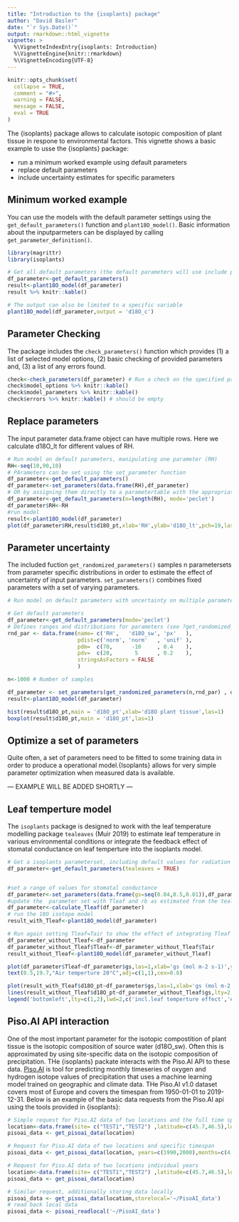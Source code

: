 ```yaml
---
title: "Introduction to the {isoplants} package"
author: "David Basler"
date: "`r Sys.Date()`"
output: rmarkdown::html_vignette
vignette: >
  %\VignetteIndexEntry{isoplants: Introduction}
  %\VignetteEngine{knitr::rmarkdown}
  %\VignetteEncoding{UTF-8}
---
```


```r
knitr::opts_chunk$set(
  collapse = TRUE,
  comment = "#>",
  warning = FALSE,
  message = FALSE,
  eval = TRUE
)
```

The {isoplants} package allows to calculate isotopic composition of plant tissue in respone to environmental factors. 
This vignette shows a basic example to usse the {isoplants} package:

- run a minimum worked example using default parameters
- replace default parameters
- include uncertainty estimates for specific parameters

## Minimum worked example

You can use the models with the default parameter settings using the `get_default_parameters()` function and `plant18O_model()`. Basic information about the inputparmeters can be displayed by calling `get_parameter_definition()`.


```r

library(magrittr)
library(isoplants)

# Get all default parameters (the default parameters will use include parameters for the peclet model)
df_parameter<-get_default_parameters()
result<-plant18O_model(df_parameter)
result %>% knitr::kable()

# The output can also be limited to a specific variable
plant18O_model(df_parameter,output = 'd18O_c')
```

## Parameter Checking

The package includes the `check_parameters()` function which provides 
(1) a list of selected model options, 
(2) basic checking of provided parameters and, 
(3) a list of any errors found.


```r

check<-check_parameters(df_parameter) # Run a check on the specified parameters
check$model_options %>% knitr::kable()
check$model_parameters %>% knitr::kable()
check$errors %>% knitr::kable() # should be empty

```

## Replace parameters

The input parameter data.frame object can have multiple rows. Here we calculate d18O_lt for different values of RH.

```r
# Run model on default parameters, manipulating one parameter (RH)
RH<-seq(10,90,10)
# PArameters can be set using the set_parameter function
df_parameter<-get_default_parameters()
df_parameter<-set_parameters(data.frame(RH),df_parameter)
# OR by assigning them directly to a parametertable with the appropriate number of rows
df_parameter<-get_default_parameters(n=length(RH), mode='peclet')
df_parameter$RH<-RH
#run model
result<-plant18O_model(df_parameter)
plot(df_parameter$RH,result$d18O_pt,xlab='RH',ylab='d18O_lt',pch=19,las=1)
```

## Parameter uncertainty

The included fuction `get_randomized_parameters()` samples n parametersets from parameter specific distributions in order to estimate the effect of uncertainty of input parameters. `set_parameters()` combines fixed parameters with a set of varying parameters.

```r
# Run model on default parameters with uncertainty on multiple parameter

# Get default parameters
df_parameter<-get_default_parameters(mode='peclet')
# Defines ranges and distributions for parameters (see ?get_randomized_parameters for detailed information on the imput format and further options)
rnd_par <- data.frame(name= c('RH',   'd18O_sw', 'px'   ),
                      pdist=c('norm', 'norm'   , 'unif' ),
                      pdm=  c(70,      -10     , 0.4    ),
                      pdv=  c(20,       5      , 0.2    ),
                      stringsAsFactors = FALSE
                      )

n<-1000 # Number of samples

df_parameter <- set_parameters(get_randomized_parameters(n,rnd_par) , df_parameter)
result<-plant18O_model(df_parameter)

```
```r
hist(result$d18O_pt,main = 'd18O_pt',xlab='d18O plant tissue',las=1)
boxplot(result$d18O_pt,main = 'd18O_pt',las=1)

```


## Optimize a set of parameters

Quite often, a set of parameters need to be fitted to some training data in order to produce a operational model.{Isoplants} allows for very simple parameter optimization when measured data is available.

--- EXAMPLE WILL BE ADDED SHORTLY ---


## Leaf temperture model

The `isoplants` package is designed to work with the leaf temperature modelling package `tealeaves` (Muir 2019) to estimate leaf temperature in various environmental conditions or integrate the feedback effect of stomatal conductance on leaf temperture into the isoplants model.


```r

# Get a isoplants parameterset, including default values for radiation windspeed and leaf size
df_parameter<-get_default_parameters(tealeaves = TRUE) 


#set a range of values for stomatal conductance
df_parameter<-set_parameters(data.frame(gs=seq(0.04,0.5,0.01)),df_parameter) 
#update the  parameter set with Tleaf and rb as estimated from the tealeaves model
df_parameter<-calculate_Tleaf(df_parameter) 
# run the 18O isotope model
result_with_Tleaf<-plant18O_model(df_parameter)

# Run again setting Tleaf=Tair to show the effect of integrating Tleaf
df_parameter_without_Tleaf<-df_parameter
df_parameter_without_Tleaf$Tleaf<-df_parameter_without_Tleaf$Tair
result_without_Tleaf<-plant18O_model(df_parameter_without_Tleaf)


```
```r

plot(df_parameter$Tleaf~df_parameter$gs,las=1,xlab='gs (mol m-2 s-1)',ylab='Leaf tempertaure (°C)',type='l')
text(0.5,19.7,"Air temperture 20°C",adj=c(1,1),cex=0.8)

plot(result_with_Tleaf$d18O_pt~df_parameter$gs,las=1,xlab='gs (mol m-2 s-1)',ylab='d18O plant tissue (‰)',type='l',lwd=2,col="#00AFBB")
lines(result_without_Tleaf$d18O_pt~df_parameter_without_Tleaf$gs,lty=2,lwd=2,col="#FC4E07")
legend('bottomleft',lty=c(1,2),lwd=2,c('incl.leaf temperture effect','excl. leaf temperture effect'),col=c(col="#00AFBB","#FC4E07"),bty='n',cex=0.8)

```


## Piso.AI API interaction

One of the most important parameter for the isotopic compostition of plant tissue is the isotopic composition of source water (d18O_sw). Often this is approximated by using site-specific data on the isotopic composition of precipitation. THe {isoplants} packate interacts with the Piso.AI API to these data. [Piso.AI](https://isotope.bot.unibas.ch/PisoAI/) is tool for predicting monthly timeseries of oxygen and hydrogen isotope values of precipitation that uses a machine learning model trained on geographic and climate data. THe Piso.AI v1.0 dataset covers most of Europe and covers the timespan from 1950-01-01 to 2019-12-31. 
Below is an example of the basic data requests from the Piso.AI api using the tools provided in {isoplants}:

```r
# Simple request for Piso.AI data of two locations and the full time span of Piso.AI
location<-data.frame(site= c("TEST1","TEST2") ,latitude=c(45.7,46.5),longitude=c(7.6,8.0))
pisoai_data <- get_pisoai_data(location)

# Request for Piso.AI data of two locations and specific timespan
pisoai_data <- get_pisoai_data(location, years=c(1990,2000),months=c(4,6))

# Request for Piso.AI data of two locations individual years
location<-data.frame(site= c("TEST1","TEST2") ,latitude=c(45.7,46.5),longitude=c(7.6,8.0),years=c(1979,2010),stringsAsFactors = FALSE)
pisoai_data <- get_pisoai_data(location)

# Similar request, additionally storing data locally
pisoai_data <- get_pisoai_data(location,storelocal='~/PisoAI_data')
# read back local data
pisoai_data <- pisoai_readlocal('~/PisoAI_data')
```
